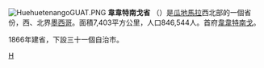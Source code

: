 {{unreferenced|time=2019-08-23T11:52:28+00:00}}
[[File:HuehuetenangoGUAT.PNG|right]]
'''韋韋特南戈省''' （{{lang-es|Departamento de Huehuetenango}}）是[[瓜地馬拉|瓜地馬拉]]西北部的一個省份，西、北界[[墨西哥|墨西哥]]。面積7,403平方公里，人口846,544人。首府[[韋韋特南戈|韋韋特南戈]]。

1866年建省，下設三十一個自治市。
 
{{Departments of Guatemala}}

[[Category:瓜地馬拉行政區劃|H]]